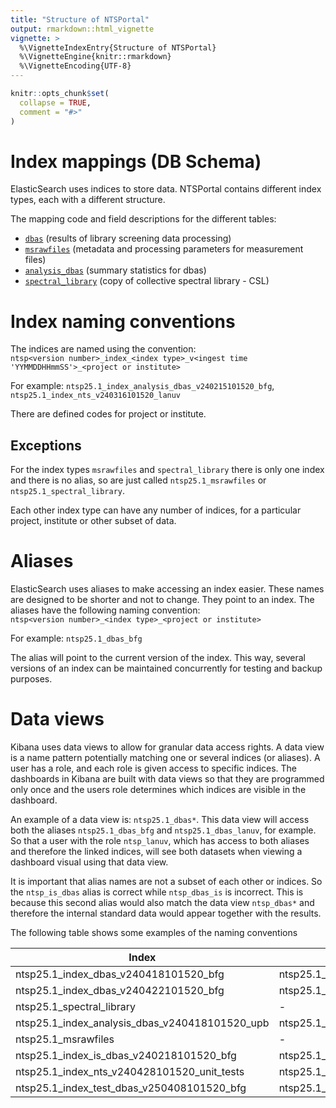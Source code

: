 ```yaml
---
title: "Structure of NTSPortal"
output: rmarkdown::html_vignette
vignette: >
  %\VignetteIndexEntry{Structure of NTSPortal}
  %\VignetteEngine{knitr::rmarkdown}
  %\VignetteEncoding{UTF-8}
---
```


```r
knitr::opts_chunk$set(
  collapse = TRUE,
  comment = "#>"
)
```
# Index mappings (DB Schema)

ElasticSearch uses indices to store data. NTSPortal contains different index types, each with a different structure. 

The mapping code and field descriptions for the different tables: 

- [`dbas`](https://github.com/bafg-bund/ntsportal/tree/main/inst/mappings/dbas_index_mappings.json) (results of library screening data processing)
- [`msrawfiles`](https://github.com/bafg-bund/ntsportal/tree/main/inst/mappings/msrawfiles_index_mappings.json) (metadata and processing parameters for measurement files)
- [`analysis_dbas`](https://github.com/bafg-bund/ntsportal/tree/main/inst/mappings/analysis_dbas_index_mappings.json) (summary statistics for dbas)
- [`spectral_library`](https://github.com/bafg-bund/ntsportal/tree/main/inst/mappings/spectral_library_index_mappings.json) (copy of collective spectral library - CSL)

# Index naming conventions

The indices are named using the convention:  
`ntsp<version number>_index_<index type>_v<ingest time 'YYMMDDHHmmSS'>_<project or institute>`

For example: `ntsp25.1_index_analysis_dbas_v240215101520_bfg`, `ntsp25.1_index_nts_v240316101520_lanuv`

There are defined codes for project or institute.

## Exceptions
For the index types `msrawfiles` and `spectral_library` there is only one index and there is no alias, so are just called `ntsp25.1_msrawfiles` or `ntsp25.1_spectral_library`.

Each other index type can have any number of indices, for a particular project, institute or other subset of data.

# Aliases

ElasticSearch uses aliases to make accessing an index easier. These names are designed to be shorter and not to change. They point to an index. The aliases have the following naming convention:  
`ntsp<version number>_<index type>_<project or institute>`

For example: `ntsp25.1_dbas_bfg`

The alias will point to the current version of the index. This way, several versions of an index can be maintained concurrently for testing and backup purposes.

# Data views

Kibana uses data views to allow for granular data access rights. A data view is a name pattern potentially matching one or several indices (or aliases). A user has a role, and each role is given access to specific indices. The dashboards in Kibana are built with data views so that they are programmed only once and the users role determines which indices are visible in the dashboard. 

An example of a data view is: `ntsp25.1_dbas*`. This data view will access both the aliases `ntsp25.1_dbas_bfg` and `ntsp25.1_dbas_lanuv`, for example. So that a user with the role `ntsp_lanuv`, which has access to both aliases and therefore the linked indices, will see both datasets when viewing a dashboard visual using that data view. 

It is important that alias names are not a subset of each other or indices. So the `ntsp_is_dbas` alias is correct while `ntsp_dbas_is` is incorrect. This is because this second alias would also match the data view `ntsp_dbas*` and therefore the internal standard data would appear together with the results.  

The following table shows some examples of the naming conventions

|Index|Alias|Data view|
|-----|-----|---------|
|ntsp25.1_index_dbas_v240418101520_bfg|ntsp25.1_dbas_bfg|ntsp25.1_dbas*|
|ntsp25.1_index_dbas_v240422101520_bfg|ntsp25.1_dbas_bfg|ntsp25.1_dbas*|
|ntsp25.1_spectral_library|-|ntsp25.1_spectral_library*|
|ntsp25.1_index_analysis_dbas_v240418101520_upb|ntsp25.1_analysis_dbas_upb|ntsp25.1_analysis_dbas*|
|ntsp25.1_msrawfiles|-|ntsp25.1_msrawfiles*|
|ntsp25.1_index_is_dbas_v240218101520_bfg|ntsp25.1_is_dbas_bfg|ntsp25.1_is_dbas*|
|ntsp25.1_index_nts_v240428101520_unit_tests|ntsp25.1_nts_unit_tests|-|
|ntsp25.1_index_test_dbas_v250408101520_bfg|ntsp25.1_test_dbas_bfg|ntsp25.1_test_dbas*|


